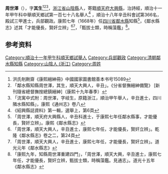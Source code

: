{{明清人物信息框
| 姓名 = 周世澤
| 圖片名稱=  
| 圖片大小 = 220px
| 圖片說明 =  
| 最高職務 = [[四川|四川]][[鄰水縣知縣|鄰水縣知縣]]
| 國家 = 大清
| 爵位 =
| 籍貫 = [[浙江省|浙江省]][[山阴县_(浙江省)|山陰縣]]
| 族裔 =  
| 旗籍 =  
| 字號 = 字其生 
| 諡號 = 
| 出生日期 = 天啟五年乙丑七月十六日〔1625年8月18日〕<ref>《順治十八年辛丑科會試四百名進士三代履歷便覽》</ref>
| 出生地點 =
| 逝世日期 =  
| 逝世地點 = 
| 墓葬 = 
| 配偶 =  
| 親屬 = 曾祖周金；祖周廷用；父周有芳  
| 出身 = 
*  順治十八年辛丑科進士
| 經歷 = 
| 著作 =  
*
*
*
}}
'''周世澤'''（{{bd|1625年|8月18日|？年||catIdx=Z周}}），字'''其生'''<ref>洪氏剞劂齋《康熙縉紳冊》中國國家圖書館善本书号15089</ref><ref>「鄰水縣知縣周世澤，其生，順天大興人，辛丑」。《分省督撫縉紳備覽》 [新刊隨省總督撫按總鎮縉紳]（康熙十九年春季）</ref><ref>「流寓中式附：周世澤，字岐生，原籍浙江，順治甲午舉人，辛丑進士，四川隣水縣知縣」，康熙《通州志》卷八</ref>，[[浙江省|浙江省]][[山阴县_(浙江省)|山陰縣]]人，寄籍[[順天府|順天府]][[大兴县_(金朝)|大興縣]]，治詩經，順治十一年甲午科中舉順天鄉試第一百七十八名舉人<ref>《紹興縣誌資料》第一輯，選舉上，第6頁</ref> ，順治十八年辛丑科會試第366名，殿試三甲進士，兵部觀政。康熙七年（1668年）任[[四川省|四川省]][[鄰水縣|鄰水縣]]知縣<ref>「周世澤，順天府大興縣人，辛丑科進士，于康熙七年任鄰水縣事，才能優長，賢奸立辨」。康熙《鄰水縣志》</ref>，《鄰水縣志》述其「才能優長，賢奸立辨」<ref>「周世澤，順天大興人，辛丑進士，康熙七年任，才能優長，賢奸立辨」。乾隆《鄰水縣志》卷之二，第24頁</ref><ref>「周世澤，順天大興人，辛丑進士，康熙七年任，才能優長，賢奸立辨」。道光元年《鄰水縣志》</ref>，「甄拔士類，時稱藻鑑」<ref>「康熙九年，知縣周世澤重建四門」，「周世澤，順天大興，辛丑進士，康熙七年任，才能優長，賢奸立辨，甄拔士類，時稱藻鑑。見通志」。道光十五年《鄰水縣志》</ref>。

== 参考资料 ==
{{reflist}}

{{順治十八年辛丑科殿試金榜}}
{{鄰水縣知縣}}

{{Authority control}}

{{DEFAULTSORT:}}
[[Category:順治十一年甲午科順天鄉試舉人|Category:順治十一年甲午科順天鄉試舉人]]
[[Category:兵部觀政|Category:兵部觀政]]
[[Category:清朝鄰水縣知縣|Category:清朝鄰水縣知縣]]
[[Category:山陰人_(浙江)|Category:山陰人 (浙江)]]
[[Category:周姓|Category:周姓]]